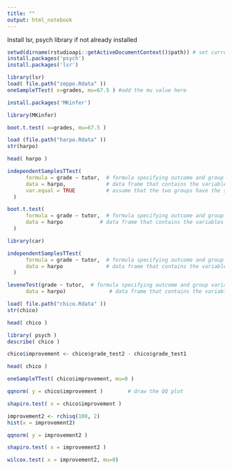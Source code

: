 ```yaml
---
title: ""
output: html_notebook
---
```




Install lsr, psych library if not already installed
```r
setwd(dirname(rstudioapi::getActiveDocumentContext()$path)) # set curretn path as workpath
install.packages('psych')
install.packages('lsr')
```

```r
library(lsr)
load( file.path("zeppo.Rdata" )) 
oneSampleTTest( x=grades, mu=67.5 ) #add the mu value here

```
```r
install.packages('MKinfer')
```

```r
library(MKinfer)
```


```r
boot.t.test( x=grades, mu=67.5 )
```






```r

load (file.path("harpo.Rdata" ))
str(harpo)
```

```r
head( harpo )
```


```r
independentSamplesTTest( 
      formula = grade ~ tutor,  # formula specifying outcome and group variables
      data = harpo,             # data frame that contains the variables
      var.equal = TRUE          # assume that the two groups have the same variance
  )
```

```r
boot.t.test( 
      formula = grade ~ tutor,  # formula specifying outcome and group variables
      data = harpo            # data frame that contains the variables
  )
```



```r
library(car)
```


```r
independentSamplesTTest( 
      formula = grade ~ tutor,  # formula specifying outcome and group variables
      data = harpo              # data frame that contains the variables
  )
```
```r
leveneTest(grade ~ tutor,  # formula specifying outcome and group variables
      data = harpo)              # data frame that contains the variables)
```


```r
load( file.path("chico.Rdata" ))
str(chico) 
```


```r
head( chico )
```


```r
library( psych )
describe( chico )
```



```r
chico$improvement <- chico$grade_test2 - chico$grade_test1 
```


```r
head( chico )
```
```r
oneSampleTTest( chico$improvement, mu=0 )
```
```r
qqnorm( y = chico$improvement )        # draw the QQ plot
```

```r
shapiro.test( x = chico$improvement )
```

```r
improvement2 <- rchisq(100, 2) 
hist(x = improvement2)
```
```r
qqnorm( y = improvement2 ) 
```
```r
shapiro.test( x = improvement2 )
```


```r
wilcox.test( x = improvement2, mu=0)
```

